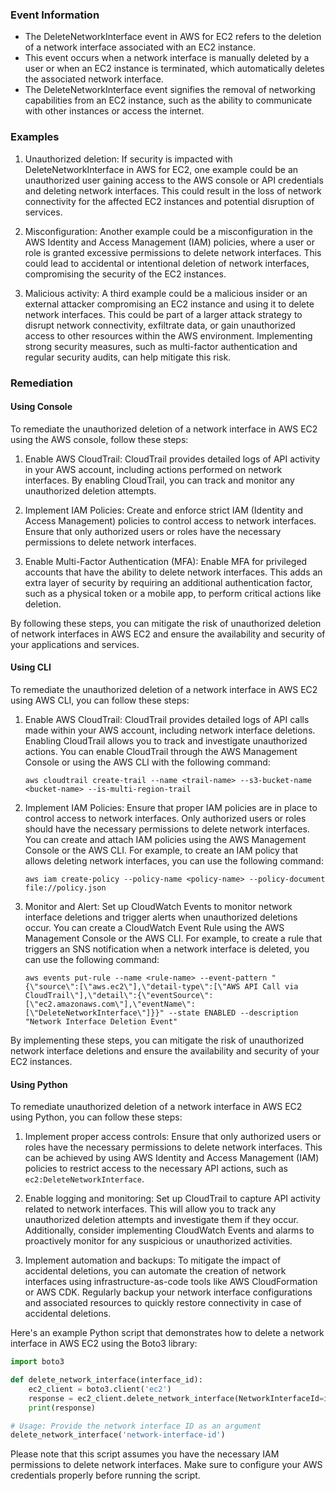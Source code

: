 
### Event Information

- The DeleteNetworkInterface event in AWS for EC2 refers to the deletion of a network interface associated with an EC2 instance.
- This event occurs when a network interface is manually deleted by a user or when an EC2 instance is terminated, which automatically deletes the associated network interface.
- The DeleteNetworkInterface event signifies the removal of networking capabilities from an EC2 instance, such as the ability to communicate with other instances or access the internet.


### Examples

1. Unauthorized deletion: If security is impacted with DeleteNetworkInterface in AWS for EC2, one example could be an unauthorized user gaining access to the AWS console or API credentials and deleting network interfaces. This could result in the loss of network connectivity for the affected EC2 instances and potential disruption of services.

2. Misconfiguration: Another example could be a misconfiguration in the AWS Identity and Access Management (IAM) policies, where a user or role is granted excessive permissions to delete network interfaces. This could lead to accidental or intentional deletion of network interfaces, compromising the security of the EC2 instances.

3. Malicious activity: A third example could be a malicious insider or an external attacker compromising an EC2 instance and using it to delete network interfaces. This could be part of a larger attack strategy to disrupt network connectivity, exfiltrate data, or gain unauthorized access to other resources within the AWS environment. Implementing strong security measures, such as multi-factor authentication and regular security audits, can help mitigate this risk.

### Remediation

#### Using Console

To remediate the unauthorized deletion of a network interface in AWS EC2 using the AWS console, follow these steps:

1. Enable AWS CloudTrail: CloudTrail provides detailed logs of API activity in your AWS account, including actions performed on network interfaces. By enabling CloudTrail, you can track and monitor any unauthorized deletion attempts.

2. Implement IAM Policies: Create and enforce strict IAM (Identity and Access Management) policies to control access to network interfaces. Ensure that only authorized users or roles have the necessary permissions to delete network interfaces.

3. Enable Multi-Factor Authentication (MFA): Enable MFA for privileged accounts that have the ability to delete network interfaces. This adds an extra layer of security by requiring an additional authentication factor, such as a physical token or a mobile app, to perform critical actions like deletion.

By following these steps, you can mitigate the risk of unauthorized deletion of network interfaces in AWS EC2 and ensure the availability and security of your applications and services.

#### Using CLI

To remediate the unauthorized deletion of a network interface in AWS EC2 using AWS CLI, you can follow these steps:

1. Enable AWS CloudTrail: CloudTrail provides detailed logs of API calls made within your AWS account, including network interface deletions. Enabling CloudTrail allows you to track and investigate unauthorized actions. You can enable CloudTrail through the AWS Management Console or using the AWS CLI with the following command:
   ```
   aws cloudtrail create-trail --name <trail-name> --s3-bucket-name <bucket-name> --is-multi-region-trail
   ```

2. Implement IAM Policies: Ensure that proper IAM policies are in place to control access to network interfaces. Only authorized users or roles should have the necessary permissions to delete network interfaces. You can create and attach IAM policies using the AWS Management Console or the AWS CLI. For example, to create an IAM policy that allows deleting network interfaces, you can use the following command:
   ```
   aws iam create-policy --policy-name <policy-name> --policy-document file://policy.json
   ```

3. Monitor and Alert: Set up CloudWatch Events to monitor network interface deletions and trigger alerts when unauthorized deletions occur. You can create a CloudWatch Event Rule using the AWS Management Console or the AWS CLI. For example, to create a rule that triggers an SNS notification when a network interface is deleted, you can use the following command:
   ```
   aws events put-rule --name <rule-name> --event-pattern "{\"source\":[\"aws.ec2\"],\"detail-type\":[\"AWS API Call via CloudTrail\"],\"detail\":{\"eventSource\":[\"ec2.amazonaws.com\"],\"eventName\":[\"DeleteNetworkInterface\"]}}" --state ENABLED --description "Network Interface Deletion Event"
   ```

By implementing these steps, you can mitigate the risk of unauthorized network interface deletions and ensure the availability and security of your EC2 instances.

#### Using Python

To remediate unauthorized deletion of a network interface in AWS EC2 using Python, you can follow these steps:

1. Implement proper access controls: Ensure that only authorized users or roles have the necessary permissions to delete network interfaces. This can be achieved by using AWS Identity and Access Management (IAM) policies to restrict access to the necessary API actions, such as `ec2:DeleteNetworkInterface`.

2. Enable logging and monitoring: Set up CloudTrail to capture API activity related to network interfaces. This will allow you to track any unauthorized deletion attempts and investigate them if they occur. Additionally, consider implementing CloudWatch Events and alarms to proactively monitor for any suspicious or unauthorized activities.

3. Implement automation and backups: To mitigate the impact of accidental deletions, you can automate the creation of network interfaces using infrastructure-as-code tools like AWS CloudFormation or AWS CDK. Regularly backup your network interface configurations and associated resources to quickly restore connectivity in case of accidental deletions.

Here's an example Python script that demonstrates how to delete a network interface in AWS EC2 using the Boto3 library:

```python
import boto3

def delete_network_interface(interface_id):
    ec2_client = boto3.client('ec2')
    response = ec2_client.delete_network_interface(NetworkInterfaceId=interface_id)
    print(response)

# Usage: Provide the network interface ID as an argument
delete_network_interface('network-interface-id')
```

Please note that this script assumes you have the necessary IAM permissions to delete network interfaces. Make sure to configure your AWS credentials properly before running the script.

